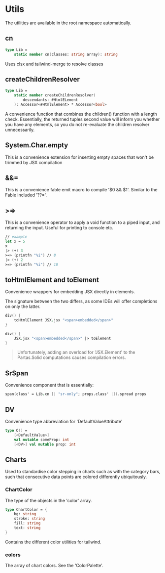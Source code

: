 ﻿# Utils

The utilities are available in the root namespace automatically.

## cn

```fsharp
type Lib =
    static member cn(classes: string array): string
```

Uses clsx and tailwind-merge to resolve classes

## createChildrenResolver

```fsharp
type Lib =
    static member createChildrenResolver(
        descendants: #HtmlELement
    ): Accessor<#HtmlElement> * Accessor<bool>
```

A convenience function that combines the children() function with a
length check. Essentially, the returned tuples second value will inform you whether
you have any elements, so you do not re-evaluate the children resolver unnecessarily.


## System.Char.empty

This is a convenience extension for inserting empty spaces that won't be trimmed
by JSX compilation


## &&=

This is a convenience fable emit macro to compile '$0 && $1'. Similar to the
Fable included '??='.

## >=>

This is a convenience operator to apply a void function to a piped input, and returning the input.
Useful for printing to console etc.

```fsharp
// example
let x = 5
x
|> (+) 3
>=> (printfn "%i") // 8
|> (+) 2
>=> (printfn "%i") // 10
```

## toHtmlElement and toElement

Convenience wrappers for embedding JSX directly in elements.

The signature between the two differs, as some IDEs will offer completions on only the latter.

```fsharp
div() {
    toHtmlElement JSX.jsx "<span>embedded</span>"
}
```

```fsharp
div() {
    JSX.jsx "<span>embedded</span>" |> toElement
}
```

> Unfortunately, adding an overload for 'JSX.Element' to the Partas.Solid computations causes
> compilation errors.

## SrSpan

Convenience component that is essentially:

```fsharp
span(class' = Lib.cn [| "sr-only"; props.class' |]).spread props
```

## DV

Convenience type abbreviation for 'DefaultValueAttribute'

```fsharp
type O() =
    [<DefaultValue>]
    val mutable someProp: int
    [<DV>] val mutable prop: int
```

## Charts

Used to standardise color stepping in charts such as with the category bars, such that
consecutive data points are colored differently ubiquitously.

### ChartColor

The type of the objects in the 'color' array.

```fsharp
type ChartColor = {
    bg: string
    stroke: string
    fill: string
    text: string
}
```

Contains the different color utilities for tailwind.

### colors

The array of chart colors. See the 'ColorPalette'.
